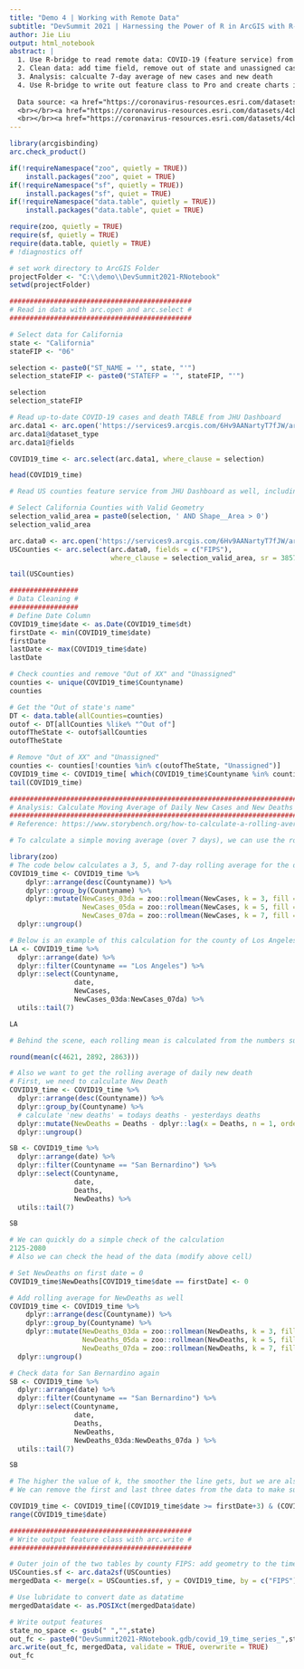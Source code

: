 ---
title: "Demo 4 | Working with Remote Data"
subtitle: "DevSummit 2021 | Harnessing the Power of R in ArcGIS with R-ArcGIS Bridge"
author: Jie Liu
output: html_notebook
abstract: |
  1. Use R-bridge to read remote data: COVID-19 (feature service) from JHU Dashboard
  2. Clean data: add time field, remove out of state and unassigned cases
  3. Analysis: calcualte 7-day average of new cases and new death
  4. Use R-bridge to write out feature class to Pro and create charts in Pro
  
  Data source: <a href="https://coronavirus-resources.esri.com/datasets/4cb598ae041348fb92270f102a6783cb?showData=true">JHU Centers for Civic Impact Covid-19 County Cases (Daily Update)</a> on esri COVID-19 GIS Hub, including:
  <br></br><a href="https://coronavirus-resources.esri.com/datasets/4cb598ae041348fb92270f102a6783cb_1">USCounties time</a>: table of the daily COVID-19 time-series data
  <br></br><a href="https://coronavirus-resources.esri.com/datasets/4cb598ae041348fb92270f102a6783cb_0">USCounties cases</a>: features containing the up-to-date case number and county-level sociodemographic info
---

```{r}
library(arcgisbinding)
arc.check_product()

if(!requireNamespace("zoo", quietly = TRUE))
    install.packages("zoo", quiet = TRUE)
if(!requireNamespace("sf", quietly = TRUE))
    install.packages("sf", quiet = TRUE)
if(!requireNamespace("data.table", quietly = TRUE))
    install.packages("data.table", quiet = TRUE)

require(zoo, quietly = TRUE)
require(sf, quietly = TRUE)
require(data.table, quietly = TRUE)
# !diagnostics off
```

```{r}
# set work directory to ArcGIS Folder
projectFolder <- "C:\\demo\\DevSummit2021-RNotebook"
setwd(projectFolder)
```

```{r}
#############################################
# Read in data with arc.open and arc.select #
#############################################

# Select data for California
state <- "California"
stateFIP <- "06"

selection <- paste0("ST_NAME = '", state, "'")
selection_stateFIP <- paste0("STATEFP = '", stateFIP, "'")

selection
selection_stateFIP
```

```{r}
# Read up-to-date COVID-19 cases and death TABLE from JHU Dashboard
arc.data1 <- arc.open('https://services9.arcgis.com/6Hv9AANartyT7fJW/arcgis/rest/services/USCounties_cases_V1/FeatureServer/1') #fill in the URL of feature service
arc.data1@dataset_type
arc.data1@fields

COVID19_time <- arc.select(arc.data1, where_clause = selection)

head(COVID19_time)
```

```{r}
# Read US counties feature service from JHU Dashboard as well, including sociodemographic data

# Select California Counties with Valid Geometry
selection_valid_area = paste0(selection, ' AND Shape__Area > 0')
selection_valid_area

arc.data0 <- arc.open('https://services9.arcgis.com/6Hv9AANartyT7fJW/arcgis/rest/services/USCounties_cases_V1/FeatureServer/0')
USCounties <- arc.select(arc.data0, fields = c("FIPS"), 
                         where_clause = selection_valid_area, sr = 3857)

tail(USCounties)
```
```{r}
#################
# Data Cleaning #
#################
# Define Date Column
COVID19_time$date <- as.Date(COVID19_time$dt)
firstDate <- min(COVID19_time$date)
firstDate
lastDate <- max(COVID19_time$date)
lastDate

# Check counties and remove "Out of XX" and "Unassigned"
counties <- unique(COVID19_time$Countyname)
counties

# Get the "Out of state's name"
DT <- data.table(allCounties=counties)
outof <- DT[allCounties %like% "^Out of"]
outofTheState <- outof$allCounties
outofTheState

# Remove "Out of XX" and "Unassigned"
counties <- counties[!counties %in% c(outofTheState, "Unassigned")]
COVID19_time <- COVID19_time[ which(COVID19_time$Countyname %in% counties), ]
tail(COVID19_time)
```

```{r}
########################################################################
# Analysis: Calculate Moving Average of Daily New Cases and New Deaths #
########################################################################
# Reference: https://www.storybench.org/how-to-calculate-a-rolling-average-in-r/

# To calculate a simple moving average (over 7 days), we can use the rollmean() function from the zoo package. This function takes a k, which is an ’integer width of the rolling window. 

library(zoo)
# The code below calculates a 3, 5, and 7-day rolling average for the deathsfrom COVID in the US.
COVID19_time <- COVID19_time %>%
    dplyr::arrange(desc(Countyname)) %>% 
    dplyr::group_by(Countyname) %>% 
    dplyr::mutate(NewCases_03da = zoo::rollmean(NewCases, k = 3, fill = NA),
                  NewCases_05da = zoo::rollmean(NewCases, k = 5, fill = NA),
                  NewCases_07da = zoo::rollmean(NewCases, k = 7, fill = NA)) %>% 
  dplyr::ungroup()

# Below is an example of this calculation for the county of Los Angeles
LA <- COVID19_time %>% 
  dplyr::arrange(date) %>% 
  dplyr::filter(Countyname == "Los Angeles") %>% 
  dplyr::select(Countyname,
                date,
                NewCases,
                NewCases_03da:NewCases_07da) %>% 
  utils::tail(7)

LA
```

```{r}
# Behind the scene, each rolling mean is calculated from the numbers surrounding it. More specifically, the last non-NA value in the new NewCases_05da variable (4302), on date 2021-02-05, is the average NewCases in Los Angeles of that date with two data points on either side of it (i.e. the date 2021-02-05 has 2021-02-03 and 2021-02-04 preceding it, and 2021-02-06 and 2021-02-07 following it). We can check our math below.

round(mean(c(4621, 2892, 2863)))
```

```{r}
# Also we want to get the rolling average of daily new death
# First, we need to calculate New Death 
COVID19_time <- COVID19_time %>%
  dplyr::arrange(desc(Countyname)) %>% 
  dplyr::group_by(Countyname) %>% 
  # calculate 'new deaths' = todays deaths - yesterdays deaths
  dplyr::mutate(NewDeaths = Deaths - dplyr::lag(x = Deaths, n = 1, order_by = date)) %>% 
  dplyr::ungroup()

SB <- COVID19_time %>% 
  dplyr::arrange(date) %>% 
  dplyr::filter(Countyname == "San Bernardino") %>% 
  dplyr::select(Countyname,
                date,
                Deaths,
                NewDeaths) %>% 
  utils::tail(7)

SB
```

```{r}
# We can quickly do a simple check of the calculation
2125-2080
# Also we can check the head of the data (modify above cell)
```

```{r}
# Set NewDeaths on first date = 0
COVID19_time$NewDeaths[COVID19_time$date == firstDate] <- 0

# Add rolling average for NewDeaths as well
COVID19_time <- COVID19_time %>%
    dplyr::arrange(desc(Countyname)) %>% 
    dplyr::group_by(Countyname) %>% 
    dplyr::mutate(NewDeaths_03da = zoo::rollmean(NewDeaths, k = 3, fill = NA),
                  NewDeaths_05da = zoo::rollmean(NewDeaths, k = 5, fill = NA),
                  NewDeaths_07da = zoo::rollmean(NewDeaths, k = 7, fill = NA)) %>% 
  dplyr::ungroup()

# Check data for San Bernardino again
SB <- COVID19_time %>% 
  dplyr::arrange(date) %>% 
  dplyr::filter(Countyname == "San Bernardino") %>% 
  dplyr::select(Countyname,
                date,
                Deaths,
                NewDeaths,
                NewDeaths_03da:NewDeaths_07da ) %>% 
  utils::tail(7)

SB
```

```{r}
# The higher the value of k, the smoother the line gets, but we are also sacrificing more data.
# We can remove the first and last three dates from the data to make sure no NA for 3,5,and 7-day average

COVID19_time <- COVID19_time[(COVID19_time$date >= firstDate+3) & (COVID19_time$date <= lastDate-3),]
range(COVID19_time$date)
```

```{r}
#############################################
# Write output feature class with arc.write #
#############################################

# Outer join of the two tables by county FIPS: add geometry to the time series data
USCounties.sf <- arc.data2sf(USCounties)
mergedData <- merge(x = USCounties.sf, y = COVID19_time, by = c("FIPS"), all = TRUE)

# Use lubridate to convert date as datatime
mergedData$date <- as.POSIXct(mergedData$date)

# Write output features
state_no_space <- gsub(" ","",state)
out_fc <- paste0("DevSummit2021-RNotebook.gdb/covid_19_time_series_",state_no_space)
arc.write(out_fc, mergedData, validate = TRUE, overwrite = TRUE)
out_fc
```
